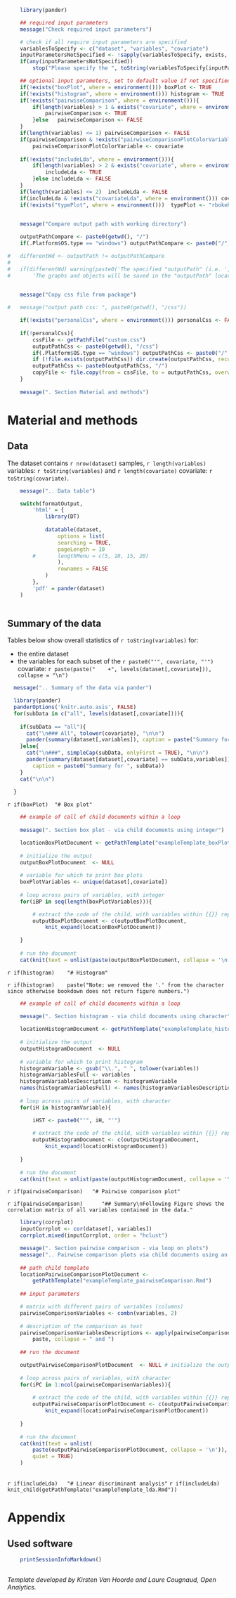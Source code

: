 

```{r parametersChildDocument}

	library(pander)

	## required input parameters
    message("Check required input parameters")

	# check if all require input parameters are specified
	variablesToSpecify <- c("dataset", "variables", "covariate")
	inputParametersNotSpecified <- !sapply(variablesToSpecify, exists, where = environment())
	if(any(inputParametersNotSpecified))
		stop("Please specify the ", toString(variablesToSpecify[inputParametersNotSpecified]), ".")

```
	
```{r parametersChildDocumentDefaults}
			
	## optional input parameters, set to default value if not specified
    if(!exists("boxPlot", where = environment())) boxPlot <- TRUE
    if(!exists("histogram", where = environment())) histogram <- TRUE
	if(!exists("pairwiseComparison", where = environment())){
		if(length(variables) > 1 & exists("covariate", where = environment())){
			pairwiseComparison <- TRUE
		}else	pairwiseComparison <- FALSE
	}
	if(length(variables) <= 1) pairwiseComparison <- FALSE
	if(pairwiseComparison & !exists("pairwiseComparisonPlotColorVariable", where = environment()))
		pairwiseComparisonPlotColorVariable <- covariate
	
	if(!exists("includeLda", where = environment())){
		if(length(variables) > 2 & exists("covariate", where = environment())){
			includeLda <- TRUE
		}else includeLda <- FALSE
	}
	if(length(variables) <= 2)	includeLda <- FALSE
	if(includeLda & !exists("covariateLda", where = environment())) covariateLda <- covariate
	if(!exists("typePlot", where = environment()))	typePlot <- "rbokeh"
	
```

```{r compareOutputpathWithWd}

    message("Compare output path with working directory")

	outputPathCompare <- paste0(getwd(), "/")
	if(.Platform$OS.type == "windows") outputPathCompare <- paste0("/", paste(unlist(strsplit(outputPathCompare, split = "/"))[-1], collapse = "/"),"/")

#	differentWd <- outputPath != outputPathCompare
#	
#	if(differentWd) warning(paste0('The specified "outputPath" (i.e. ', outputPath,') is NOT the same \n as the current working directory (i.e. ', outputPathCompare, '). \n', 
#		'The graphs and objects will be saved in the "outputPath" location, \n while the report (and the css file) will be saved in the working directory.'))
	
```

```{r copyCustomCssFile}

    message("Copy css file from package")

#	message("output path css: ", paste0(getwd(), "/css"))

	if(!exists("personalCss", where = environment())) personalCss <- FALSE
	
	if(!personalCss){
		cssFile <- getPathFile("custom.css")
		outputPathCss <- paste0(getwd(), "/css")
		if(.Platform$OS.type == "windows") outputPathCss <- paste0("/", paste(unlist(strsplit(outputPathCss, split = "/"))[-1], collapse = "/"))
		if (!file.exists(outputPathCss)) dir.create(outputPathCss, recursive = TRUE)
		outputPathCss <- paste0(outputPathCss, "/")
		copyFile <- file.copy(from = cssFile, to = outputPathCss, overwrite = TRUE)
	}
  
    message(". Section Material and methods")

```

# Material and methods

## Data

The dataset contains `r nrow(dataset)` samples, `r length(variables)` variables:
`r toString(variables)`
and `r length(covariate)` covariate: `r toString(covariate)`.

```{r detailsOfData}

    message(".. Data table")

	switch(formatOutput,
		'html' = {
			library(DT)
			
			datatable(dataset, 
				options = list(
				searching = TRUE,
				pageLength = 10
		#		lengthMenu = c(5, 10, 15, 20)
				),
				rownames = FALSE
			)
		},
		'pdf' = pander(dataset)
	)
	
```

## Summary of the data

Tables below show overall statistics of `r toString(variables)` for:

* the entire dataset
* the variables for each subset of the `r paste0("'", covariate, "'")`
  covariate:
`r paste(paste("    +", levels(dataset[,covariate])), collapse = "\n")`

<!-- Tables with pander in for loop. -->

```{r summaryDataPander}

  message(".. Summary of the data via pander")

  library(pander)
  panderOptions('knitr.auto.asis', FALSE)
  for(subData in c("all", levels(dataset[,covariate]))){
    
    if(subData == "all"){
      cat("\n### All", tolower(covariate), "\n\n")
      pander(summary(dataset[,variables]), caption = paste("Summary for all", tolower(covariate)))
    }else{
      cat("\n###", simpleCap(subData, onlyFirst = TRUE), "\n\n")
      pander(summary(dataset[dataset[,covariate] == subData,variables]), 
		caption = paste0("Summary for ", subData))
    }
    cat("\n\n")
    
  }

```

`r if(boxPlot)	"# Box plot"`

```{r boxPlots-viaLoopOnChildDocumentInteger, eval = boxPlot}

	## example of call of child documents within a loop
	
    message(". Section box plot - via child documents using integer")

	locationBoxPlotDocument <- getPathTemplate("exampleTemplate_boxPlot.Rmd")
	
	# initialize the output
	outputBoxPlotDocument  <- NULL
	
    # variable for which to print box plots
    boxPlotVariables <- unique(dataset[,covariate]) 
  
	# loop across pairs of variables, with integer
	for(iBP in seq(length(boxPlotVariables))){

		# extract the code of the child, with variables within {{}} replaced
		outputBoxPlotDocument <- c(outputBoxPlotDocument, 
			knit_expand(locationBoxPlotDocument))
		
	}
	
	# run the document
	cat(knit(text = unlist(paste(outputBoxPlotDocument, collapse = '\n')), quiet=TRUE))

```

`r if(histogram)	"# Histogram"`

`r if(histogram)	paste("Note: we removed the '.' from the character since otherwise bookdown does not return figure numbers.")`

<!-- Via child documents using a character. -->


```{r histogram-viaLoopOnChildDocumentCharacter, eval = histogram}

	## example of call of child documents within a loop
	
    message(". Section histogram - via child documents using character")

	locationHistogramDocument <- getPathTemplate("exampleTemplate_histogram.Rmd")
	
	# initialize the output
	outputHistogramDocument  <- NULL
	
    # variable for which to print histogram
    histogramVariable <- gsub("\\.", " ", tolower(variables))
    histogramVariablesFull <- variables
    histogramVariablesDescription <- histogramVariable
    names(histogramVariablesFull) <- names(histogramVariablesDescription) <- histogramVariable
    
	# loop across pairs of variables, with character
	for(iH in histogramVariable){

	    iHST <- paste0("'", iH, "'")
	    
		# extract the code of the child, with variables within {{}} replaced
	    outputHistogramDocument <- c(outputHistogramDocument, 
			knit_expand(locationHistogramDocument))
		
	}
	
	# run the document
	cat(knit(text = unlist(paste(outputHistogramDocument, collapse = '\n')), quiet=TRUE))

```

`r if(pairwiseComparison)	"# Pairwise comparison plot"`

`r if(pairwiseComparison) 
	"## Summary\nFollowing Figure shows the correlation matrix of all variables contained in the data."`

```{r pairwiseComparison-summary, eval = pairwiseComparison}

	library(corrplot)
	inputCorrplot <- cor(dataset[, variables])
	corrplot.mixed(inputCorrplot, order = "hclust")

```
 
```{r pairwiseComparisonPlots-viaLoopOnChildDocumentInteger, eval = pairwiseComparison}
 
    message(". Section pairwise comparison - via loop on plots")
    message(".. Pairwise comparison plots via child documents using an integer")
 
	## path child template
    locationPairwiseComparisonPlotDocument <- 
		getPathTemplate("exampleTemplate_pairwiseComparison.Rmd")
 
	## input parameters

    # matrix with different pairs of variables (columns)
    pairwiseComparisonVariables <- combn(variables, 2)
 
    # description of the comparison as text
    pairwiseComparisonVariablesDescriptions <- apply(pairwiseComparisonVariables, 2, 
		paste, collapse = " and ")
     
	## run the document

    outputPairwiseComparisonPlotDocument  <- NULL # initialize the output
     
    # loop across pairs of variables, with character
    for(iPC in 1:ncol(pairwiseComparisonVariables)){
         
        # extract the code of the child, with variables within {{}} replaced
        outputPairwiseComparisonPlotDocument <- c(outputPairwiseComparisonPlotDocument, 
            knit_expand(locationPairwiseComparisonPlotDocument))
         
    }
     
    # run the document
    cat(knit(text = unlist(
		paste(outputPairwiseComparisonPlotDocument, collapse = '\n')), 
		quiet = TRUE)
	)
 
```

`r if(includeLda)	"# Linear discriminant analysis"`
`r if(includeLda)	knit_child(getPathTemplate("exampleTemplate_lda.Rmd"))`

# Appendix

## Used software

```{r usedSoftware}
		
	printSessionInfoMarkdown()
	
```

_Template developed by Kirsten Van Hoorde and Laure Cougnaud, Open Analytics._

